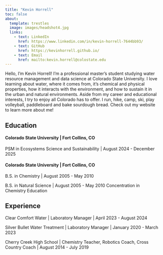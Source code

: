```yaml
---
title: "Kevin Horrell"
toc: false
about: 
  template: trestles
  image: images/headshot4.jpg
  links: 
    - text: LinkedIn
      href: https://www.linkedin.com/in/kevin-horrell-7644bb93/
    - text: GitHub
      href: https://kevinhorrell.github.io/
    - text: Email
      href: mailto:kevin.horrell@colostate.edu
---
```


Hello, I'm Kevin Horrell! I'm a professional master's student studying water resource management and data science at Colorado State University. I love learning about water, where it comes from, it's chemical and physical properties, how it interacts with the environment, and how to sustain it in the urban and natural environments. Aside from my career and educational interests, I try to enjoy all Colorado has to offer. I run, hike, camp, ski, play volleyball, paddleboard and bake sourdough bread. Check out my website to learn more about me!

## Education

#### Colorado State University \| Fort Collins, CO

PSM in Ecosystems Science and Sustainability \| August 2024 - December 2025

#### Colorado State University \| Fort Collins, CO

B.S. in Chemistry \| August 2005 - May 2010

B.S. in Natural Science \| August 2005 - May 2010 Concentration in Chemistry Education

## Experience

Clear Comfort Water \| Laboratory Manager \| April 2023 - August 2024

Silver Bullet Water Treatment \| Laboratory Manager \| January 2020 - March 2023

Cherry Creek High School \| Chemistry Teacher, Robotics Coach, Cross Country Coach \| August 2014 - July 2019
